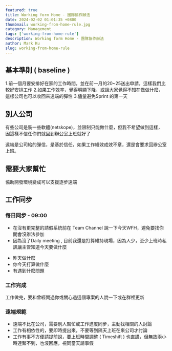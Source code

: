 ```yaml
---
featured: true
title: Working form Home - 團隊協作辦法
date: 2024-02-02 01:01:35 +0800
thumbnail: working-from-home-rule.jpg
category: Management
tags: ['working-from-home-rule']
description: Working form Home - 團隊協作辦法
author: Mark Ku
slug: working-from-home-rule
---
```

## 基本準則 ( baseline )
1.前一個月要安排好在家的工作時間，並在前一月的20~25送出申請，這樣我們比較好安排工作
2.如果工作效率，覺得明顯下降，或讓大家覺得不知在做做什麼，這樣公司也可以收回來遠端的彈性
3.儘量避免Sprint 的第一天

## 別人公司
有些公司是裝一些軟體(netskope)，並限制只能做什麼，但我不希望做到這樣，因這樣不信任你們就回到辦公室上班就好了

遠端是公司給的彈信，是基於信任，如果工作績效成效不章，還是會要求回辦公室上班。

## 需要大家幫忙 
協助開發環境變成可以支援逐步遠端

## 工作同步
### 每日同步 - 09:00
* 在沒有更完整的請假系統前在 Team Channel 說一下今天WFH，避免要找你開會沒辦法參加
* 因為沒了Daily meeting , 目前我還是打算維持現場，因為人少，至少上班時私訊讓主管知道今天要做什麼
- 昨天做什麼
- 你今天打算做什麼
- 有遇到什麼問題

### 工作完成
工作做完，要和曾經問過你或關心過這個專案的人說一下或在群裡更新

### 遠端規範
* 遠端不比在公司，需要別人幫忙或工作進度同步，主動找相關的人討論
* 工作有相依性的，要即時提出來，不要等到隔天上班在來公司才討論
* 工作有事不方便請提前說，要上班時間調整 ( Timeshift ) 也直講，但無故兩小時連繫不到，也沒回應，視同當天請事假